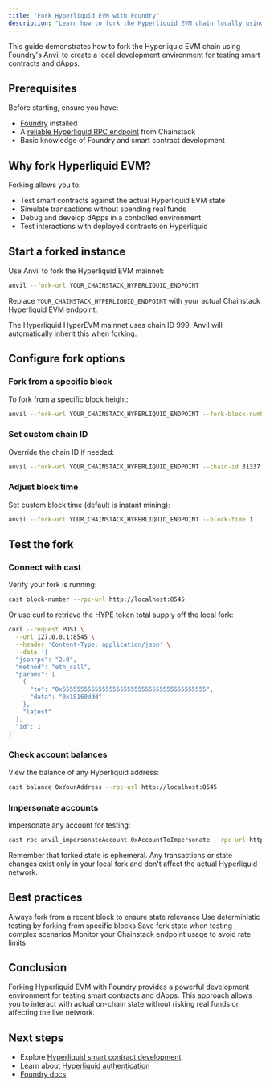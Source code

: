 ```yaml
---
title: "Fork Hyperliquid EVM with Foundry"
description: "Learn how to fork the Hyperliquid EVM chain locally using Foundry's Anvil for development and testing of smart contracts"
---
```


This guide demonstrates how to fork the Hyperliquid EVM chain using Foundry's Anvil to create a local development environment for testing smart contracts and dApps.

## Prerequisites

Before starting, ensure you have:

- [Foundry](https://book.getfoundry.sh/getting-started/installation) installed
- A [reliable Hyperliquid RPC endpoint](https://chainstack.com/build-better-with-hyperliquid/) from Chainstack
- Basic knowledge of Foundry and smart contract development

## Why fork Hyperliquid EVM?

Forking allows you to:

- Test smart contracts against the actual Hyperliquid EVM state
- Simulate transactions without spending real funds
- Debug and develop dApps in a controlled environment
- Test interactions with deployed contracts on Hyperliquid

## Start a forked instance

Use Anvil to fork the Hyperliquid EVM mainnet:

```bash
anvil --fork-url YOUR_CHAINSTACK_HYPERLIQUID_ENDPOINT
```

Replace `YOUR_CHAINSTACK_HYPERLIQUID_ENDPOINT` with your actual Chainstack Hyperliquid EVM endpoint.

<Note>
The Hyperliquid HyperEVM mainnet uses chain ID 999. Anvil will automatically inherit this when forking.
</Note>

## Configure fork options

### Fork from a specific block

To fork from a specific block height:

```bash
anvil --fork-url YOUR_CHAINSTACK_HYPERLIQUID_ENDPOINT --fork-block-number 13276400
```

### Set custom chain ID

Override the chain ID if needed:

```bash
anvil --fork-url YOUR_CHAINSTACK_HYPERLIQUID_ENDPOINT --chain-id 31337
```

### Adjust block time

Set custom block time (default is instant mining):

```bash
anvil --fork-url YOUR_CHAINSTACK_HYPERLIQUID_ENDPOINT --block-time 1
```

## Test the fork

### Connect with cast

Verify your fork is running:

```bash
cast block-number --rpc-url http://localhost:8545
```

Or use curl to retrieve the HYPE token total supply off the local fork:

```bash
curl --request POST \
  --url 127.0.0.1:8545 \
  --header 'Content-Type: application/json' \
  --data '{
  "jsonrpc": "2.0",
  "method": "eth_call",
  "params": [
    {
      "to": "0x5555555555555555555555555555555555555555",
      "data": "0x18160ddd"
    },
    "latest"
  ],
  "id": 1
}'
```

### Check account balances

View the balance of any Hyperliquid address:

```bash
cast balance 0xYourAddress --rpc-url http://localhost:8545
```

### Impersonate accounts

Impersonate any account for testing:

```bash
cast rpc anvil_impersonateAccount 0xAccountToImpersonate --rpc-url http://localhost:8545
```

<Warning>
Remember that forked state is ephemeral. Any transactions or state changes exist only in your local fork and don't affect the actual Hyperliquid network.
</Warning>

## Best practices

<Steps>
  <Step>
    Always fork from a recent block to ensure state relevance
  </Step>
  <Step>
    Use deterministic testing by forking from specific blocks
  </Step>
  <Step>
    Save fork state when testing complex scenarios
  </Step>
  <Step>
    Monitor your Chainstack endpoint usage to avoid rate limits
  </Step>
</Steps>

## Conclusion

Forking Hyperliquid EVM with Foundry provides a powerful development environment for testing smart contracts and dApps. This approach allows you to interact with actual on-chain state without risking real funds or affecting the live network.

## Next steps

- Explore [Hyperliquid smart contract development](/docs/hyperliquid-development)
- Learn about [Hyperliquid authentication](/docs/hyperliquid-authentication-guide)
- [Foundry docs](https://book.getfoundry.sh/)